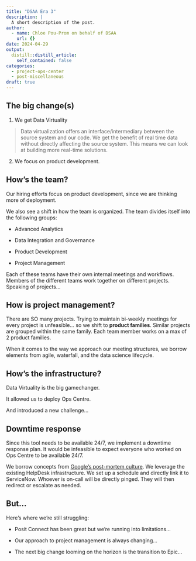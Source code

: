 ```yaml
---
title: "DSAA Era 3"
description: |
  A short description of the post.
author:
  - name: Chloe Pou-Prom on behalf of DSAA
    url: {}
date: 2024-04-29
output:
  distill::distill_article:
    self_contained: false
categories:
  - project-ops-center
  - post-miscellaneous
draft: true
---
```



## The big change(s)


1) We get Data Virtuality

> Data virtualization offers an interface/intermediary between the source system and our code. We get the benefit of real time data without directly affecting the source system. This means we can look at building more real-time solutions.

2) We focus on product development.

## How's the team?

Our hiring efforts focus on product development, since we are thinking more of deployment. 

We also see a shift in how the team is organized. The team divides itself into the following groups: 

- Advanced Analytics

- Data Integration and Governance

- Product Development

- Project Management

Each of these teams have their own internal meetings and workflows. Members of the different teams work together on different projects. Speaking of projects…


## How is project management?

There are SO many projects. Trying to maintain bi-weekly meetings for every project is unfeasible... so we shift to **product families**. Similar projects are grouped within the same family. Each team member works on a max of 2 product families. 

When it comes to the way we approach our meeting structures, we borrow elements from agile, waterfall, and the data science lifecycle.


## How's the infrastructure?

Data Virtuality is the big gamechanger.

It allowed us to deploy Ops Centre.

And introduced a new challenge...

## Downtime response

Since this tool needs to be available 24/7, we implement a downtime response plan. It would be infeasible to expect everyone who worked on Ops Centre to be available 24/7.

We borrow concepts from [Google's post-mortem culture](https://sre.google/sre-book/postmortem-culture/). We leverage the existing HelpDesk infrastructure.  We set up a schedule and directly link it to ServiceNow. Whoever is on-call will be directly pinged. They will then redirect or escalate as needed.


## But...

Here's where we're still struggling:

- Posit Connect has been great but we’re running into limitations...

- Our approach to project management is always changing...

- The next big change looming on the horizon is the transition to Epic...


